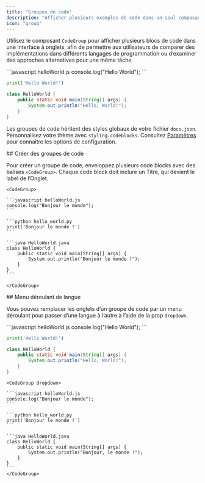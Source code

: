 ```yaml
---
title: "Groupes de code"
description: "Afficher plusieurs exemples de code dans un seul composant"
icon: "group"
---
```


Utilisez le composant `CodeGroup` pour afficher plusieurs blocs de code dans une interface à onglets, afin de permettre aux utilisateurs de comparer des implémentations dans différents langages de programmation ou d’examiner des approches alternatives pour une même tâche.

<CodeGroup>
  ```javascript helloWorld.js
  console.log("Hello World");
  ```

  ```python hello_world.py
  print('Hello World!')
  ```

  ```java HelloWorld.java
  class HelloWorld {
      public static void main(String[] args) {
          System.out.println("Hello, World!");
      }
  }
  ```
</CodeGroup>

Les groupes de code héritent des styles globaux de votre fichier `docs.json`. Personnalisez votre thème avec `styling.codeblocks`. Consultez [Paramètres](/fr/settings#styling) pour connaître les options de configuration.

<div id="creating-code-groups">
  ## Créer des groupes de code
</div>

Pour créer un groupe de code, enveloppez plusieurs code blocks avec des balises `<CodeGroup>`. Chaque code block doit inclure un Titre, qui devient le label de l’Onglet.

````mdx
<CodeGroup>

```javascript helloWorld.js
console.log("Bonjour le monde");
```

```python hello_world.py
print('Bonjour le monde !')
```

```java HelloWorld.java
class HelloWorld {
    public static void main(String[] args) {
        System.out.println("Bonjour le monde !");
    }
}
```

</CodeGroup>
````

<div id="language-dropdown">
  ## Menu déroulant de langue
</div>

Vous pouvez remplacer les onglets d’un groupe de code par un menu déroulant pour passer d’une langue à l’autre à l’aide de la prop `dropdown`.

<CodeGroup dropdown>
  ```javascript helloWorld.js
  console.log("Hello World");
  ```

  ```python hello_world.py
  print('Hello World!')
  ```

  ```java HelloWorld.java
  class HelloWorld {
      public static void main(String[] args) {
          System.out.println("Hello, World!");
      }
  }
  ```
</CodeGroup>

````mdx highlight=1
<CodeGroup dropdown>

```javascript helloWorld.js
console.log("Bonjour le monde");
```

```python hello_world.py
print('Bonjour le monde !')
```

```java HelloWorld.java
class HelloWorld {
    public static void main(String[] args) {
        System.out.println("Bonjour, le monde !");
    }
}
```
</CodeGroup>
````
